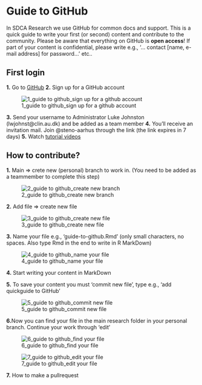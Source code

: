 
# Guide to GitHub

In SDCA Research we use GitHub for common docs and support.  This is a quick guide to write your first (or second) content and contribute to the community. 
Please be aware that everything on GitHub is **open access**! If part of your content is confidential, please write e.g., '… contact [name, e-mail address] for password…' etc..

## First login

**1.** Go to [GitHub](https://github.com/steno-aarhus/research/)
**2.** Sign up for a GitHub account

![1_guide to github_sign up for a github account](https://user-images.githubusercontent.com/118167645/210985002-0f691388-59e8-4c18-826e-68ca42f640f2.png)

**3.** Send your username to Administrator Luke Johnston (lwjohnst@clin.au.dk) and be added as a team member
**4.** You'll receive an invitation mail. Join @steno-aarhus through the link (the link expires in 7 days)
**5.** Watch [tutorial videos](https://steno-aarhus.github.io/research/CONTRIBUTING.html)



## How to contribute?

**1.** Main => crete new (personal) branch to work in. (You need to be added as a teammember to complete this step)


![2_guide to github_create new branch](https://user-images.githubusercontent.com/118167645/211001659-da746bda-0bc2-4c6a-b206-da2a2fa5d897.png)


**2.** Add file => create new file


![3_guide to github_create new file](https://user-images.githubusercontent.com/118167645/211001691-e00176a5-2f6e-47f2-b2b4-9bfa46472d09.png)


**3.** Name your file e.g., 'guide-to-github.Rmd' (only small characters, no spaces. Also type Rmd in the end to write in R MarkDown)


![4_guide to github_name your file](https://user-images.githubusercontent.com/118167645/211001730-615e1252-c675-427a-b3ca-fc8fee188381.png)


**4.** Start writing your content in MarkDown

**5.** To save your content you must 'commit new file', type e.g., 'add quickguide to GitHub'


![5_guide to github_commit new file](https://user-images.githubusercontent.com/118167645/211001765-acd66586-8202-4f2b-b40f-6c51467766f0.png)


**6.**Now you can find your file in the main research folder in your personal branch. Continue your work through 'edit'


![6_guide to github_find your file](https://user-images.githubusercontent.com/118167645/211001808-4dfde38d-4a24-4375-af9c-d9991e8d9b28.png)

![7_guide to github_edit your file](https://user-images.githubusercontent.com/118167645/211001836-61572454-dcd9-492b-8118-5087ca84cc2b.png)


**7.** How to make a pullrequest




